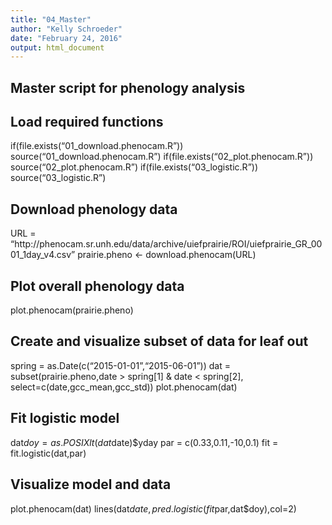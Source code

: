 ```yaml
---
title: "04_Master"
author: "Kelly Schroeder"
date: "February 24, 2016"
output: html_document
---
```


## Master script for phenology analysis

## Load required functions
if(file.exists("01_download.phenocam.R")) source("01_download.phenocam.R")
if(file.exists("02_plot.phenocam.R"))     source("02_plot.phenocam.R")
if(file.exists("03_logistic.R"))          source("03_logistic.R")

## Download phenology data
URL = "http://phenocam.sr.unh.edu/data/archive/uiefprairie/ROI/uiefprairie_GR_0001_1day_v4.csv"
prairie.pheno <- download.phenocam(URL)

## Plot overall phenology data
plot.phenocam(prairie.pheno)

## Create and visualize subset of data for leaf out
spring = as.Date(c("2015-01-01","2015-06-01"))
dat = subset(prairie.pheno,date > spring[1] & date < spring[2], select=c(date,gcc_mean,gcc_std))
plot.phenocam(dat)

## Fit logistic model
dat$doy = as.POSIXlt(dat$date)$yday
par = c(0.33,0.11,-10,0.1)
fit = fit.logistic(dat,par)

## Visualize model and data
plot.phenocam(dat)
lines(dat$date,pred.logistic(fit$par,dat$doy),col=2)